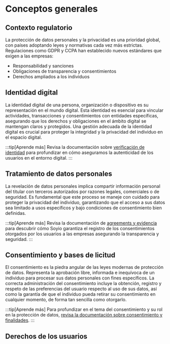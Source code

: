 # Conceptos generales

## Contexto regulatorio

La protección de datos personales y la privacidad es una prioridad global, con países adoptando leyes y normativas cada vez más estrictas. Regulaciones como GDPR y CCPA han establecido nuevos estándares que exigen a las empresas:
- Responsabilidad y sanciones
- Obligaciones de transparencia y consentimientos
- Derechos ampliados a los individuos

## Identidad digital
La identidad digital de una persona, organización o dispositivo es su representación en el mundo digital. Esta identidad es esencial para vincular actividades, transacciones y consentimientos con entidades específicas, asegurando que los derechos y obligaciones en el ámbito digital se mantengan claros y protegidos. Una gestión adecuada de la identidad digital es crucial para proteger la integridad y la privacidad del individuo en el espacio digital.

:::tip[Aprende más]
Revisa la documentación sobre [verificación de identidad](../disclosure/verification.md) para profundizar en cómo aseguramos la autenticidad de los usuarios en el entorno digital.
:::

## Tratamiento de datos personales
La revelación de datos personales implica compartir información personal del titular con terceros autorizados por razones legales, comerciales o de seguridad. Es fundamental que este proceso se maneje con cuidado para proteger la privacidad del individuo, garantizando que el acceso a sus datos sea limitado a usos específicos y bajo condiciones de consentimiento bien definidas.

:::tip[Aprende más]
Revisa la documentación de [agreements y evidencia](./agreement) para descubrir cómo Soyio garantiza el registro de los consentimientos otorgados por los usuarios a las empresas asegurando la transparencia y seguridad.
:::

## Consentimiento y bases de licitud
El consentimiento es la piedra angular de las leyes modernas de protección de datos. Representa la aprobación libre, informada e inequívoca de un individuo para procesar sus datos personales con fines específicos. La correcta administración del consentimiento incluye la obtención, registro y respeto de las preferencias del usuario respecto al uso de sus datos, así como la garantía de que el individuo pueda retirar su consentimiento en cualquier momento, de forma tan sencilla como otorgarlo.

:::tip[Aprende más]
Para profundizar en el tema del consentimiento y su rol en la protección de datos, [revisa la documentación sobre consentimiento y finalidades](../consent/consent).
:::

## Derechos de los usuarios